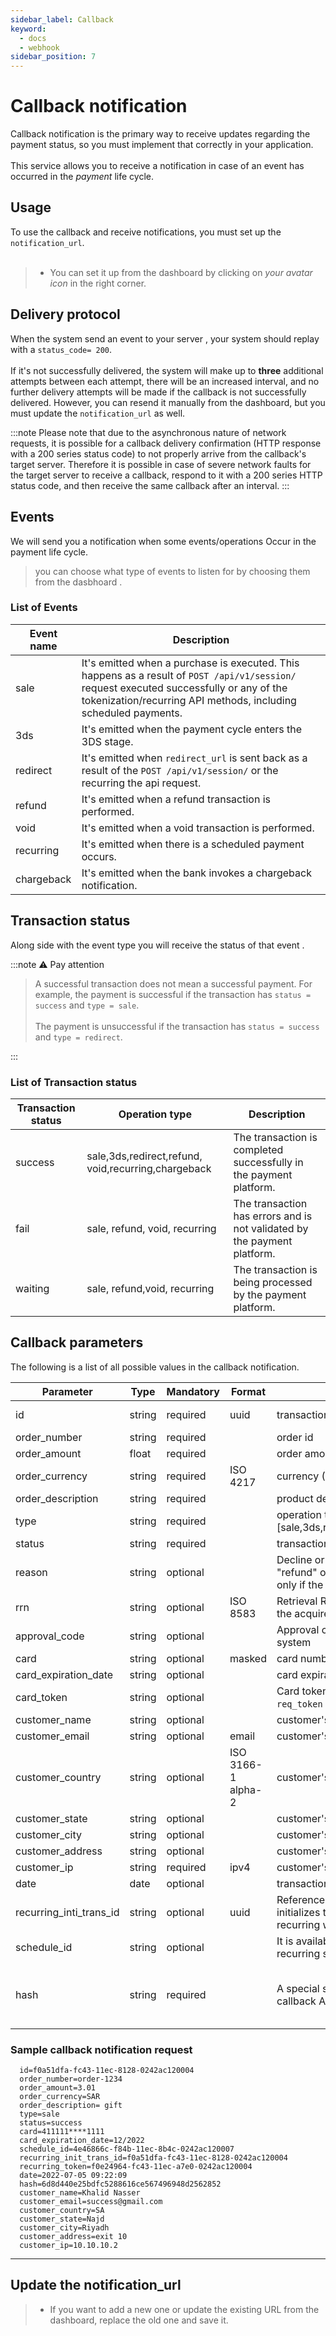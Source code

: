 ```yaml
---
sidebar_label: Callback
keyword:
  - docs
  - webhook
sidebar_position: 7
---
```


# Callback notification

Callback notification is the primary way to receive updates regarding the payment status, so you must implement that correctly in your application.<br></br>
This service allows you to receive a notification in case of an event has occurred in the _payment_ life cycle.

## Usage

To use the callback and receive notifications, you must set up the `notification_url`. <br></br>

> - You can set it up from the dashboard by clicking on _your avatar icon_ in the right corner.

## Delivery protocol

When the system send an event to your server , your system should replay with a `status_code= 200`. <br></br>
If it's not successfully delivered, the system will make up to **three** additional attempts between each attempt, there will be an increased interval, and no further delivery attempts will be made if the callback is not successfully delivered. However, you can resend it manually from the dashboard, but you must update the `notification_url` as well.

:::note
Please note that due to the asynchronous nature of network requests, it is possible for a callback delivery confirmation (HTTP response with a 200 series status code) to not properly arrive from the callback's target server. Therefore it is possible in case of severe network faults for the target server to receive a callback, respond to it with a 200 series HTTP status code, and then receive the same callback after an interval.
:::

## Events

We will send you a notification when some events/operations Occur in the payment life cycle.

> you can choose what type of events to listen for by choosing them from the dasbhoard .

### List of Events

| Event name | Description                                                                                                                                                                                                 |
| ---------- | ----------------------------------------------------------------------------------------------------------------------------------------------------------------------------------------------------------- |
| sale       | It's emitted when a purchase is executed. This happens as a result of `POST /api/v1/session/` request executed successfully or any of the tokenization/recurring API methods, including scheduled payments. |
| 3ds        | It's emitted when the payment cycle enters the 3DS stage.                                                                                                                                                   |
| redirect   | It's emitted when `redirect_url` is sent back as a result of the `POST /api/v1/session/` or the recurring the api request.                                                                                  |
| refund     | It's emitted when a refund transaction is performed.                                                                                                                                                        |
| void       | It's emitted when a void transaction is performed.                                                                                                                                                          |
| recurring  | It's emitted when there is a scheduled payment occurs.                                                                                                                                                      |
| chargeback | It's emitted when the bank invokes a chargeback notification.                                                                                                                                               |

## Transaction status

Along side with the event type you will receive the status of that event .

:::note
⚠️ Pay attention

> A successful transaction does not mean a successful payment. For example, the payment is successful if the transaction has `status = success` and `type = sale`.<br></br>
> The payment is unsuccessful if the transaction has `status = success` and `type = redirect`.

:::

### List of Transaction status

| Transaction status | Operation type                                      | Description                                                              |
| ------------------ | --------------------------------------------------- | ------------------------------------------------------------------------ |
| success            | sale,3ds,redirect,refund, void,recurring,chargeback | The transaction is completed successfully in the payment platform.       |
| fail               | sale, refund, void, recurring                       | The transaction has errors and is not validated by the payment platform. |
| waiting            | sale, refund,void, recurring                        | The transaction is being processed by the payment platform.              |

## Callback parameters

The following is a list of all possible values in the callback notification.

| Parameter               | Type   | Mandatory | Format             | Description                                                                                                                   | example                                                                                                                                                   |
| ----------------------- | ------ | --------- | ------------------ | ----------------------------------------------------------------------------------------------------------------------------- | --------------------------------------------------------------------------------------------------------------------------------------------------------- |
| id                      | string | required  | uuid               | transaction id                                                                                                                | dc66cdd8-d702-11ea-9a2f-0242c0a87002                                                                                                                      |
| order_number            | string | required  |                    | order id                                                                                                                      | order-1234                                                                                                                                                |
| order_amount            | float  | required  |                    | order amount                                                                                                                  | 2.00                                                                                                                                                      |
| order_currency          | string | required  | ISO 4217           | currency (3-character code)                                                                                                   | SAR                                                                                                                                                       |
| order_description       | string | required  |                    | product description                                                                                                           | a gift                                                                                                                                                    |
| type                    | string | required  |                    | operation type : [sale,3ds,redirect,refund,void,chargeback]                                                                   | sale                                                                                                                                                      |
| status                  | string | required  |                    | transaction status : [success, fail, waiting]                                                                                 | success                                                                                                                                                   |
| reason                  | string | optional  |                    | Decline or error reason (for "sale" and "refund" operation types only). It displays only if the transaction has a FAIL status | The operation was rejected. Please contact the site support                                                                                               |
| rrn                     | string | optional  | ISO 8583           | Retrieval Reference Number value from the acquirer system                                                                     | 2334343434                                                                                                                                                |
| approval_code           | string | optional  |                    | Approval code value from the acquirer system                                                                                  | 000                                                                                                                                                       |
| card                    | string | optional  | masked             | card number masked                                                                                                            | 41111**\***1111                                                                                                                                           |
| card_expiration_date    | string | optional  |                    | card expiration date                                                                                                          | 12/2022                                                                                                                                                   |
| card_token              | string | optional  |                    | Card token. It is available if the parameter `req_token` was enabled                                                          | VjFRaUxDSmhiR2NpT2lKU1V6STFO                                                                                                                              |
| customer_name           | string | optional  |                    | customer's first and last name                                                                                                | Khalid nasser                                                                                                                                             |
| customer_email          | string | optional  | email              | customer's email address                                                                                                      | test@test.com                                                                                                                                             |
| customer_country        | string | optional  | ISO 3166-1 alpha-2 | customer's country                                                                                                            | SA                                                                                                                                                        |
| customer_state          | string | optional  |                    | customer's state                                                                                                              | Najd                                                                                                                                                      |
| customer_city           | string | optional  |                    | customer's city                                                                                                               | Riyadh                                                                                                                                                    |
| customer_address        | string | optional  |                    | customer's address                                                                                                            | 123 sample street                                                                                                                                         |
| customer_ip             | string | required  | ipv4               | customer's ip                                                                                                                 | 10.10.10.10                                                                                                                                               |
| date                    | date   | optional  |                    | transaction date                                                                                                              | 2020-08-05                                                                                                                                                |
| recurring_inti_trans_id | string | optional  | uuid               | Reference to the first transaction that initializes the recurring (provided if recurring was initialized)                     | dc66cdd8-d702-11ea-9a2f-0242c0a87099                                                                                                                      |
| schedule_id             | string | optional  |                    | It is available if schedule is used for recurring sale                                                                        |
| hash                    | string | required  |                    | A special signature is used to validate callback Addition in the Signature section                                            | **Must be SHA1 of MD5 encoded string (uppercased)**: payment_public_id + order.number + order.amount + order.currency + order.description + merchant.pass |

### Sample callback notification request

```
  id=f0a51dfa-fc43-11ec-8128-0242ac120004
  order_number=order-1234
  order_amount=3.01
  order_currency=SAR
  order_description= gift
  type=sale
  status=success
  card=411111****1111
  card_expiration_date=12/2022
  schedule_id=4e46866c-f84b-11ec-8b4c-0242ac120007
  recurring_init_trans_id=f0a51dfa-fc43-11ec-8128-0242ac120004
  recurring_token=f0e24964-fc43-11ec-a7e0-0242ac120004
  date=2022-07-05 09:22:09
  hash=6d8d440e25bdfc5288616ce567496948d2562852
  customer_name=Khalid Nasser
  customer_email=success@gmail.com
  customer_country=SA
  customer_state=Najd
  customer_city=Riyadh
  customer_address=exit 10
  customer_ip=10.10.10.2
```

---

## Update the notification_url

> - If you want to add a new one or update the existing URL from the dashboard, replace the old one and save it.
